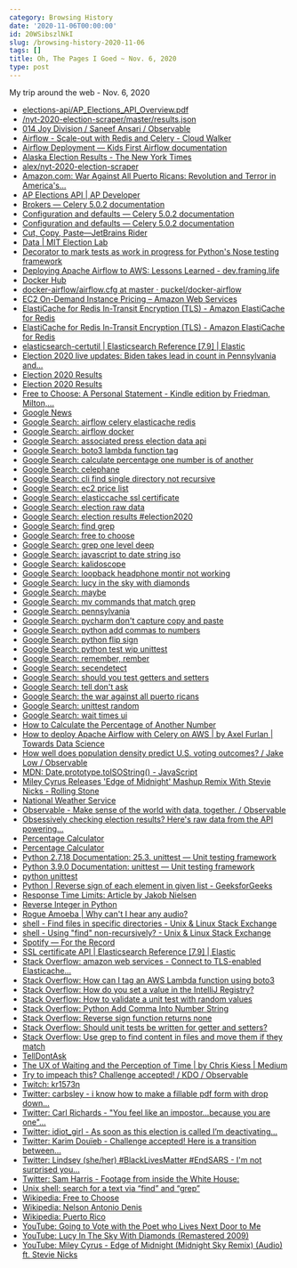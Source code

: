 ```yaml
---
category: Browsing History
date: '2020-11-06T00:00:00'
id: 20WSibszlNkI
slug: /browsing-history-2020-11-06
tags: []
title: Oh, The Pages I Goed ~ Nov. 6, 2020
type: post
---
```


My trip around the web - Nov. 6, 2020

- [elections-api/AP_Elections_API_Overview.pdf](https://developer.ap.org/ap-elections-api/AP_Elections_API_Overview.pdf)
- [/nyt-2020-election-scraper/master/results.json](https://raw.githubusercontent.com/alex/nyt-2020-election-scraper/master/results.json)
- [014 Joy Division / Saneef Ansari / Observable](https://observablehq.com/@saneef/004-joy-division)
- [Airflow - Scale-out with Redis and Celery - Cloud Walker](https://www.cloudwalker.io/2019/09/30/airflow-scale-out-with-redis-and-celery/)
- [Airflow Deployment — Kids First Airflow documentation](https://kids-first.github.io/kf-airflow-dags/deployment.html)
- [Alaska Election Results - The New York Times](https://www.nytimes.com/interactive/2020/11/03/us/elections/results-alaska.html)
- [alex/nyt-2020-election-scraper](https://github.com/alex/nyt-2020-election-scraper)
- [Amazon.com: War Against All Puerto Ricans: Revolution and Terror in America's...](https://www.amazon.com/dp/B06XBVKX21/ref=dp-kindle-redirect?_encoding=UTF8&btkr=1)
- [AP Elections API | AP Developer](https://developer.ap.org/ap-elections-api/)
- [Brokers — Celery 5.0.2 documentation](https://docs.celeryproject.org/en/stable/getting-started/brokers/index.html)
- [Configuration and defaults — Celery 5.0.2 documentation](https://docs.celeryproject.org/en/stable/userguide/configuration.html#std-setting-broker_use_ssl)
- [Configuration and defaults — Celery 5.0.2 documentation](https://docs.celeryproject.org/en/stable/userguide/configuration.html)
- [Cut, Copy, Paste—JetBrains Rider](https://www.jetbrains.com/help/rider/Cutting_Copying_and_Pasting.html#paste-selected)
- [Data | MIT Election Lab](https://electionlab.mit.edu/data)
- [Decorator to mark tests as work in progress for Python's Nose testing framework](https://gist.github.com/npryce/997195)
- [Deploying Apache Airflow to AWS: Lessons Learned - dev.framing.life](https://dev.framing.life/data/airflow-aws-lessons/)
- [Docker Hub](https://hub.docker.com/r/apache/airflow)
- [docker-airflow/airflow.cfg at master · puckel/docker-airflow](https://github.com/puckel/docker-airflow/blob/master/config/airflow.cfg)
- [EC2 On-Demand Instance Pricing – Amazon Web Services](https://aws.amazon.com/ec2/pricing/on-demand/)
- [ElastiCache for Redis In-Transit Encryption (TLS) - Amazon ElastiCache for Redis](https://docs.aws.amazon.com/AmazonElastiCache/latest/red-ug/in-transit-encryption.html#connect-tls)
- [ElastiCache for Redis In-Transit Encryption (TLS) - Amazon ElastiCache for Redis](https://docs.aws.amazon.com/AmazonElastiCache/latest/red-ug/in-transit-encryption.html)
- [elasticsearch-certutil | Elasticsearch Reference [7.9] | Elastic](https://www.elastic.co/guide/en/elasticsearch/reference/current/certutil.html)
- [Election 2020 live updates: Biden takes lead in count in Pennsylvania and...](https://www.washingtonpost.com/elections/2020/11/06/trump-biden-election-live-updates/)
- [Election 2020 Results](https://alex.github.io/nyt-2020-election-scraper/battleground-state-changes.html)
- [Election 2020 Results](https://alex.github.io/nyt-2020-election-scraper/battleground-state-changes.html#)
- [Free to Choose: A Personal Statement - Kindle edition by Friedman, Milton,...](https://www.amazon.com/dp/B004MYFLBS/ref=dp-kindle-redirect?_encoding=UTF8&btkr=1)
- [Google News](https://news.google.com/topstories?hl=en-US&gl=US&ceid=US:en)
- [Google Search: airflow celery elasticache redis](https://www.google.com/search?client=safari&rls=en&q=airflow+celery+elasticache+redis&ie=UTF-8&oe=UTF-8)
- [Google Search: airflow docker](https://www.google.com/search?client=safari&rls=en&q=airflow+docker&ie=UTF-8&oe=UTF-8)
- [Google Search: associated press election data api](https://www.google.com/search?client=safari&rls=en&q=associated+press+election+data+api&ie=UTF-8&oe=UTF-8)
- [Google Search: boto3 lambda function tag](https://www.google.com/search?newwindow=1&client=safari&rls=en&ei=222lX57XLKfr5gKj9qEo&q=boto3+lambda+function+tag&oq=boto3+lambda+function+tag&gs_lcp=CgZwc3ktYWIQAzIICCEQFhAdEB46BAgAEEc6CggAELEDEMkDEEM6BAgAEEM6AggAOgcIABCxAxBDOgUIABDJAzoICAAQyQMQkQI6BggAEBYQHjoJCAAQyQMQFhAeOgUIIRCgAVDZDFi1LWDIMWgDcAJ4AIABtwKIAdgQkgEIMTkuMy4wLjGYAQCgAQGqAQdnd3Mtd2l6yAEIwAEB&sclient=psy-ab&ved=0ahUKEwjesLj8n-7sAhWntVkKHSN7CAUQ4dUDCAw&uact=5)
- [Google Search: calculate percentage one number is of another](https://www.google.com/search?client=safari&rls=en&q=calculate+percentage+one+number+is+of+another&ie=UTF-8&oe=UTF-8)
- [Google Search: celephane](https://www.google.com/search?client=safari&rls=en&q=celephane&ie=UTF-8&oe=UTF-8)
- [Google Search: cli find single directory not recursive](https://www.google.com/search?newwindow=1&client=safari&rls=en&ei=46-kX_bzBqKK5wKWupywCw&q=cli+find+single+directory+not+recursive&oq=cli+find+single+directory+not+rec&gs_lcp=CgZwc3ktYWIQAxgBMgUIIRCgATIFCCEQoAEyBQghEKABMgUIIRCrAjoECAAQRzoICCEQFhAdEB5Q2C9YzEJgzlJoAHACeACAAYIBiAG7BpIBAzQuNJgBAKABAaoBB2d3cy13aXrIAQjAAQE&sclient=psy-ab)
- [Google Search: ec2 price list](https://www.google.com/search?client=safari&rls=en&q=ec2+price+list&ie=UTF-8&oe=UTF-8)
- [Google Search: elasticcache ssl certificate](https://www.google.com/search?newwindow=1&client=safari&rls=en&ei=HNSlX47VO4615gKujYLQDQ&q=elasticcache+ssl+certificate&oq=elasticcache+ssl+certificate&gs_lcp=CgZwc3ktYWIQAzIECAAQDToECAAQRzoGCAAQDRAeOggIABAIEA0QHjoKCAAQCBANEAoQHjoICAAQDRAFEB5Q0zpYrD9gk0RoAHADeACAAboBiAHgBJIBAzEuNJgBAKABAaoBB2d3cy13aXrIAQjAAQE&sclient=psy-ab&ved=0ahUKEwiO09y-ge_sAhWOmlkKHa6GANoQ4dUDCAw&uact=5)
- [Google Search: election raw data](https://www.google.com/search?client=safari&rls=en&q=election+raw+data&ie=UTF-8&oe=UTF-8)
- [Google Search: election results #election2020](https://www.google.com/search?q=election+results+%23election2020)
- [Google Search: find grep](https://www.google.com/search?client=safari&rls=en&q=find+grep&ie=UTF-8&oe=UTF-8)
- [Google Search: free to choose](https://www.google.com/search?client=safari&rls=en&q=free+to+choose&ie=UTF-8&oe=UTF-8)
- [Google Search: grep one level deep](https://www.google.com/search?client=safari&rls=en&q=grep+one+level+deep&ie=UTF-8&oe=UTF-8)
- [Google Search: javascript to date string iso](https://www.google.com/search?client=safari&rls=en&q=javascript+to+date+string+iso&ie=UTF-8&oe=UTF-8)
- [Google Search: kalidoscope](https://www.google.com/search?client=safari&rls=en&q=kalidoscope&ie=UTF-8&oe=UTF-8)
- [Google Search: loopback headphone montir not working](https://www.google.com/search?client=safari&rls=en&q=loopback+headphone+montir+not+working&ie=UTF-8&oe=UTF-8)
- [Google Search: lucy in the sky with diamonds](https://www.google.com/search?client=safari&rls=en&q=lucy+in+the+sky+with+diamonds&ie=UTF-8&oe=UTF-8)
- [Google Search: maybe](https://www.google.com/search?client=safari&rls=en&q=maybe&ie=UTF-8&oe=UTF-8)
- [Google Search: mv commands that match grep](https://www.google.com/search?client=safari&rls=en&q=mv+commands+that+match+grep&ie=UTF-8&oe=UTF-8)
- [Google Search: pennsylvania](https://www.google.com/search?client=safari&rls=en&q=pennsylvania&ie=UTF-8&oe=UTF-8)
- [Google Search: pycharm don't capture copy and paste](https://www.google.com/search?client=safari&rls=en&q=pycharm+don%27t+capture+copy+and+paste&ie=UTF-8&oe=UTF-8)
- [Google Search: python add commas to numbers](https://www.google.com/search?client=safari&rls=en&q=python+add+commas+to+numbers&ie=UTF-8&oe=UTF-8)
- [Google Search: python flip sign](https://www.google.com/search?client=safari&rls=en&q=python+flip+sign&ie=UTF-8&oe=UTF-8)
- [Google Search: python test wip unittest](https://www.google.com/search?newwindow=1&client=safari&rls=en&ei=MrmkX9jFDKSA5wLTuanIDw&q=python+test+wip+unittest&oq=python+test+wip+unittest&gs_lcp=CgZwc3ktYWIQAzIICCEQFhAdEB4yCAghEBYQHRAeOgQIABBHOgUIIRCrAjoHCCEQChCgAToFCCEQoAE6CwgAEMkDEAgQDRAeUOF9WI-PAWCzkAFoAHACeACAAckBiAHTB5IBBTcuMS4xmAEAoAEBqgEHZ3dzLXdpesgBCMABAQ&sclient=psy-ab&ved=0ahUKEwjYpvnW8-zsAhUkwFkKHdNcCvkQ4dUDCAw&uact=5)
- [Google Search: remember, rember](https://www.google.com/search?client=safari&rls=en&q=remember,+rember&ie=UTF-8&oe=UTF-8)
- [Google Search: secendetect](https://www.google.com/search?client=safari&rls=en&q=secendetect&ie=UTF-8&oe=UTF-8)
- [Google Search: should you test getters and setters](https://www.google.com/search?client=safari&rls=en&q=should+you+test+getters+and+setters&ie=UTF-8&oe=UTF-8)
- [Google Search: tell don't ask](https://www.google.com/search?client=safari&rls=en&q=tell+don%27t+ask&ie=UTF-8&oe=UTF-8)
- [Google Search: the war against all puerto ricans](https://www.google.com/search?q=the+war+against+all+puerto+ricans&newwindow=1&client=safari&rls=en&ei=d8-kX5X3Joiy5gLzq6LYBw&start=10&sa=N&ved=2ahUKEwjVjs31iO3sAhUImVkKHfOVCHsQ8NMDegQIHxBB&biw=960&bih=489)
- [Google Search: unittest random](https://www.google.com/search?client=safari&rls=en&q=unittest+random&ie=UTF-8&oe=UTF-8)
- [Google Search: wait times ui](https://www.google.com/search?client=safari&rls=en&q=wait+times+ui&ie=UTF-8&oe=UTF-8)
- [How to Calculate the Percentage of Another Number](https://sciencing.com/how-8165217-calculate-percentage-another-number.html)
- [How to deploy Apache Airflow with Celery on AWS | by Axel Furlan | Towards Data Science](https://towardsdatascience.com/how-to-deploy-apache-airflow-with-celery-on-aws-ce2518dbf631)
- [How well does population density predict U.S. voting outcomes? / Jake Low / Observable](https://observablehq.com/@jake-low/how-well-does-population-density-predict-u-s-voting-outcome)
- [MDN: Date.prototype.toISOString() - JavaScript](https://developer.mozilla.org/en-US/docs/Web/JavaScript/Reference/Global_Objects/Date/toISOString)
- [Miley Cyrus Releases 'Edge of Midnight' Mashup Remix With Stevie Nicks - Rolling Stone](https://www.rollingstone.com/music/music-news/miley-cyrus-stevie-nicks-edge-of-midnight-1086765/)
- [National Weather Service](https://www.weather.gov/)
- [Observable - Make sense of the world with data, together. / Observable](https://observablehq.com/)
- [Obsessively checking election results? Here's raw data from the API powering...](https://boingboing.net/2020/11/06/obsessively-checking-election-results-heres-raw-data-from-the-api-powering-the-new-york-times-election-site.html)
- [Percentage Calculator](http://www.csgnetwork.com/csgpercent.html)
- [Percentage Calculator](https://www.calculatorsoup.com/calculators/math/percentage.php)
- [Python 2.7.18 Documentation: 25.3. unittest — Unit testing framework](https://docs.python.org/2/library/unittest.html)
- [Python 3.9.0 Documentation: unittest — Unit testing framework](https://docs.python.org/3/library/unittest.html)
- [python unittest](http://xujihui1985.github.io/python/2015/02/21/python-unittest)
- [Python | Reverse sign of each element in given list - GeeksforGeeks](https://www.geeksforgeeks.org/python-reverse-sign-of-each-element-in-given-list/)
- [Response Time Limits: Article by Jakob Nielsen](https://www.nngroup.com/articles/response-times-3-important-limits/)
- [Reverse Integer in Python](https://www.tutorialspoint.com/reverse-integer-in-python)
- [Rogue Amoeba | Why can't I hear any audio?](https://rogueamoeba.com/support/knowledgebase/?showArticle=AudioHijackOutputDeviceBlock)
- [shell - Find files in specific directories - Unix & Linux Stack Exchange](https://unix.stackexchange.com/questions/479349/find-files-in-specific-directories)
- [shell - Using "find" non-recursively? - Unix & Linux Stack Exchange](https://unix.stackexchange.com/questions/298590/using-find-non-recursively)
- [Spotify — For the Record](https://newsroom.spotify.com/)
- [SSL certificate API | Elasticsearch Reference [7.9] | Elastic](https://www.elastic.co/guide/en/elasticsearch/reference/current/security-api-ssl.html)
- [Stack Overflow: amazon web services - Connect to TLS-enabled Elasticache...](https://stackoverflow.com/questions/63995039/connect-to-tls-enabled-elasticache-redis-from-airflow-celery-executor)
- [Stack Overflow: How can I tag an AWS Lambda function using boto3](https://stackoverflow.com/questions/43928791/how-can-i-tag-an-aws-lambda-function-using-boto3)
- [Stack Overflow: How do you set a value in the IntelliJ Registry?](https://stackoverflow.com/questions/28415695/how-do-you-set-a-value-in-the-intellij-registry)
- [Stack Overflow: How to validate a unit test with random values](https://stackoverflow.com/questions/26091330/how-to-validate-a-unit-test-with-random-values)
- [Stack Overflow: Python Add Comma Into Number String](https://stackoverflow.com/questions/5180365/python-add-comma-into-number-string)
- [Stack Overflow: Reverse sign function returns none](https://stackoverflow.com/questions/54034995/reverse-sign-function-returns-none)
- [Stack Overflow: Should unit tests be written for getter and setters?](https://stackoverflow.com/questions/6197370/should-unit-tests-be-written-for-getter-and-setters)
- [Stack Overflow: Use grep to find content in files and move them if they match](https://stackoverflow.com/questions/91899/use-grep-to-find-content-in-files-and-move-them-if-they-match)
- [TellDontAsk](https://martinfowler.com/bliki/TellDontAsk.html)
- [The UX of Waiting and the Perception of Time | by Chris Kiess | Medium](https://chriskiess.medium.com/the-ux-of-waiting-and-the-perception-of-time-eab52c459ce3)
- [Try to impeach this? Challenge accepted! / KDO / Observable](https://observablehq.com/@karimdouieb/try-to-impeach-this-challenge-accepted)
- [Twitch: kr1573n](https://www.twitch.tv/kr1573n)
- [Twitter: carbsley - i know how to make a fillable pdf form with drop down...](https://twitter.com/carbsley/status/1324701504192864256)
- [Twitter: Carl Richards - "You feel like an impostor...because you are one"...](https://twitter.com/behaviorgap/status/1324377927333675008)
- [Twitter: idiot_girl - As soon as this election is called I’m deactivating...](https://twitter.com/idiot_girl/status/1324750945096327168)
- [Twitter: Karim Douïeb - Challenge accepted! Here is a transition between...](https://twitter.com/karim_douieb/status/1181695687005745153)
- [Twitter: Lindsey (she/her) #BlackLivesMatter #EndSARS - I'm not surprised you...](https://twitter.com/LittleKope/status/1324748663567142913)
- [Twitter: Sam Harris - Footage from inside the White House: ](https://twitter.com/SamHarrisOrg/status/1324746064600076289)
- [Unix shell: search for a text via “find” and “grep”](https://2ality.com/2011/10/find-grep.html)
- [Wikipedia: Free to Choose](https://en.wikipedia.org/wiki/Free_to_Choose)
- [Wikipedia: Nelson Antonio Denis](https://en.wikipedia.org/wiki/Nelson_Antonio_Denis)
- [Wikipedia: Puerto Rico](https://en.wikipedia.org/wiki/Puerto_Rico)
- [YouTube: Going to Vote with the Poet who Lives Next Door to Me](https://www.youtube.com/watch?v=pA6MCQ7GmC4&feature=emb_logo)
- [YouTube: Lucy In The Sky With Diamonds (Remastered 2009)](https://www.youtube.com/watch?v=naoknj1ebqI)
- [YouTube: Miley Cyrus - Edge of Midnight (Midnight Sky Remix) (Audio) ft. Stevie Nicks](https://www.youtube.com/watch?v=7CoOLtQbmJI&feature=emb_logo)